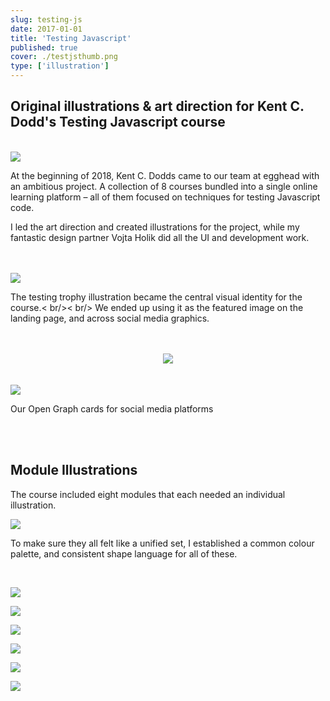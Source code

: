 ```yaml
---
slug: testing-js
date: 2017-01-01
title: 'Testing Javascript'
published: true
cover: ./testjsthumb.png
type: ['illustration']
---
```


<h2>Original illustrations & art direction for Kent C. Dodd's <a noStyle to="https://testingjavascript.com/">Testing Javascript</a> course</h2>

<br />

<ImageGrid>

<Image src="https://res.cloudinary.com/dg3gyk0gu/image/upload/c_scale,w_350/v1589126580/maggieappleton.com/TestingTrophy_Main.png" />

<p>At the beginning of 2018, Kent C. Dodds came to our team at egghead with an ambitious project. A collection of 8 courses bundled into a single online learning platform – all of them focused on techniques for testing Javascript code. 

I led the art direction and created illustrations for the project, while my fantastic design partner <a to="https://vojta.io/">Vojta Holik</a> did all the UI and development work.</p>

</ImageGrid>

<br />
<br />

<FullWidth2Col height="900px" bgColor="#2F2E37">

<Image src="https://res.cloudinary.com/dg3gyk0gu/image/upload/c_scale,w_990/v1589126594/maggieappleton.com/TestingJSLanding.png" />

<p>The testing trophy illustration became the central visual identity for the course.< br/>< br/>
We ended up using it as the featured image on the landing page, and across social media graphics.</p>

</FullWidth2Col>

<br />
<br />

<Center>

<Image src="https://res.cloudinary.com/dg3gyk0gu/image/upload/c_scale,w_477/v1589126579/maggieappleton.com/CodeBits_1_2x.png" />

</Center>

<br />
<br />

<FullWidth2Col height="400px" bgColor="#2F2E37">

<Image src="https://res.cloudinary.com/dg3gyk0gu/image/upload/c_scale,w_750/v1589126581/maggieappleton.com/TestJS_Twitter.png" />

<p>Our Open Graph cards for social media platforms</p>

</FullWidth2Col>

<br />
<br />

## Module Illustrations

The course included eight modules that each needed an individual illustration.

![](https://res.cloudinary.com/dg3gyk0gu/image/upload/c_scale,w_650/v1589126582/maggieappleton.com/Courses_Mockup.png)

To make sure they all felt like a unified set, I established a common colour palette, and consistent shape language for all of these.

<br />

<ThreeImageGrid>

![](https://res.cloudinary.com/dg3gyk0gu/image/upload/c_scale,w_260/v1589126559/maggieappleton.com/txmodule3.png)

![](https://res.cloudinary.com/dg3gyk0gu/image/upload//c_scale,w_260/v1589126559/maggieappleton.com/txmodule6.png)

![](https://res.cloudinary.com/dg3gyk0gu/image/upload//c_scale,w_260/v1589126561/maggieappleton.com/txmodule8.png)

![](https://res.cloudinary.com/dg3gyk0gu/image/upload//c_scale,w_260/v1589126559/maggieappleton.com/txmodule1.png)

![](https://res.cloudinary.com/dg3gyk0gu/image/upload//c_scale,w_260/v1589126559/maggieappleton.com/txmodule2.png)

![](https://res.cloudinary.com/dg3gyk0gu/image/upload//c_scale,w_260/v1589126560/maggieappleton.com/txmodule7.png)

</ThreeImageGrid>